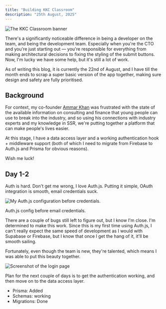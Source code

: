 ```yaml
---
title: "Building KKC Classroom"
description: "25th August, 2025"
---
```


<img
  src="/experiences/assets/kkc.png"
  alt="The KKC Classroom banner"
  className="rounded-xl"
/>

There's a significantly noticeable difference in being a developer on the team, and being the development team. Especially when you're the CTO and you're just starting out — you're responsible for everything from making architectural decisions to fixing the styling of the submit buttons. Now, I'm lucky we have some help, but it's still a lot of work.

As of writing this blog, it is currently the 22nd of August, and I have till the month ends to scrap a super basic version of the app together, making sure design and safety are fully prioritised.

## Background

For context, my co-founder [Ammar Khan](https://www.linkedin.com/in/ammarskhan/) was frustrated with the state of the available information on consulting and finance that young people can use to break into the industry, and so using his connections with industry experts and my knowledge in SSR, we're putting together a platform that can make people's lives easier.

At this stage, I have a data access layer and a working authentication hook + middleware support (both of which I need to migrate from Firebase to Auth.js and Prisma for obvious reasons).

Wish me luck!

## Day 1-2

Auth is hard. Don't get me wrong, I love Auth.js. Putting it simple, OAuth integration is smooth, email credentials suck.

<img
  src="./25-08-2025-code-1.png"
  alt="My Auth.js configuration before credentials."
  className="rounded-xl"
/>
<p className="-mt-6 italic">Auth.js config before email credentials.</p>

There are a couple of bugs still left to figure out, but I know I'm close. I'm determined to make this work. Since this is my first time using Auth.js, I can't really expect the same speed of development as I would with Supabase or Firebase, but I know that once I get the hang of it, it'll be smooth sailing.

Fortunately, even though the team is new, they're talented, which means I was able to put this beauty together.

<img
  src="./25-08-2025-screenshot.png"
  alt="Screenshot of the login page"
  className="rounded-xl"
/>

Plan for the next couple of days is to get the authentication working, and then move on to the data access layer.

- Prisma: Added
- Schemas: working
- Migrations: Done
